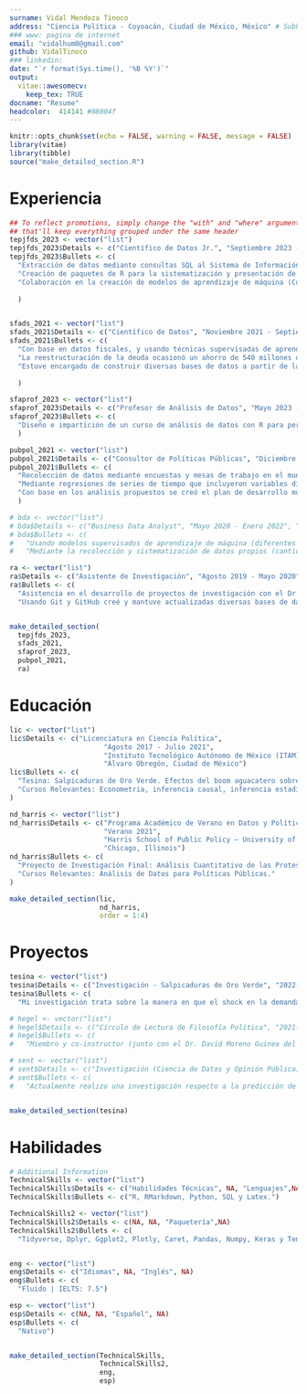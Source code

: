 ```yaml
---
surname: Vidal Mendoza Tinoco
address: "Ciencia Política - Coyoacán, Ciudad de México, México" # Subhead under name 
### www: pagina de internet
email: "vidalhum0@gmail.com"
github: VidalTinoco
### linkedin: 
date: "`r format(Sys.time(), '%B %Y')`"
output: 
  vitae::awesomecv:
    keep_tex: TRUE
docname: "Resume"
headcolor:  414141 #08004f 
---
```


```r
knitr::opts_chunk$set(echo = FALSE, warning = FALSE, message = FALSE)
library(vitae)
library(tibble)
source("make_detailed_section.R")
```


# Experiencia
```r
## To reflect promotions, simply change the "with" and "where" arguments to "" -
## that'll keep everything grouped under the same header
tepjfds_2023 <- vector("list")
tepjfds_2023$Details <- c("Científico de Datos Jr.", "Septiembre 2023 - Hoy", "Tribunal Electoral del Poder Judicial de la Federación", "Coyoacán, Ciudad de México")
tepjfds_2023$Bullets <- c(
  "Extracción de datos mediante consultas SQL al Sistema de Información de la Secretaría General de Acuerdos (SISGA), para dar respuesta a solicitudes de información hechas vía el Portal Nacional de Transparencia.",
  "Creación de paquetes de R para la sistematización y presentación de los datos extraídos del SISGA.",
  "Colaboración en la creación de modelos de aprendizaje de máquina (Convolutional Neural Networks) con Keras y TensorFlow, para identificar datos escritos a mano en las actas del Instituto Nacional Electoral. Así, hacer más eficiente el proceso de impugnaciones y resoluciones en el proceso electoral del 2024."
  
  )


sfads_2021 <- vector("list")
sfads_2021$Details <- c("Científico de Datos", "Noviembre 2021 - Septiembre 2023", "Secretaría de Finanzas del Estado de Michoacán - Jefe de Departamento", "Morelia, Michoacán")
sfads_2021$Bullets <- c(
  "Con base en datos fiscales, y usando técnicas supervisadas de aprendizaje de máquina (lasso y ridge regression) construí un par de modelos para predecir tendencias en la recaudación fiscal (forecasting) y la estimación de multiplicadores fiscales (como el estrés fiscal). Así, monitoreamos la capacidad del gobierno estatal para cumplir con sus obligaciones financieras, resultando en la reestructuración de la deuda pública.",
  "La reestructuración de la deuda ocasionó un ahorro de 540 millones de pesos al año, destinados a la inversión en diferentes programas sociales. Mediante métodos de aprendizaje de máquina no supervisado (K-means clustering) se orientó el gasto público a diversos sectores poblacionales para cumplir con el plan de gobierno estatal.",
  "Estuve encargado de construir diversas bases de datos a partir de la extracción de texto de documentos físicos. Ello se realizó mediante un modelo supervisado de aprendizaje de máquina que clasifica el texto de acuerdo a su estructura y contenido. "
  
  )

sfaprof_2023 <- vector("list")
sfaprof_2023$Details <- c("Profesor de Análisis de Datos", "Mayo 2023 - Julio 2023", "Secretaría de Finanzas del Estado de Michoacán - Jefe de Departamento", "Morelia, Michoacán")
sfaprof_2023$Bullets <- c(
  "Diseño e impartición de un curso de análisis de datos con R para personal de la Secretaría de Finanzas del Estado de Michoacán. Entre los temas instruidos se encuentran la introducción al lenguaje R, manipulación de datos con Dplyr, visualización de datos con Ggplot2 y Plotly, además de la creación de reportes con RMarkdown."
  )

pubpol_2021 <- vector("list")
pubpol_2021$Details <- c("Consultor de Políticas Públicas", "Diciembre 2021 - Junio 2022", "Ayuntamiento de Erongarícuaro - Consultor Externo", "Erongarícuaro, Michoacán (Híbrido)")
pubpol_2021$Bullets <- c(
  "Recolección de datos mediante encuestas y mesas de trabajo en el municipio de Erongarícuaro, Michoacán para identificar problemas de desarrollo a nivel municipal.",
  "Mediante regresiones de series de tiempo que incluyeron variables dicotómicas por temporadas se estimó el comportamiento de diversos problemas sociales como la violencia y la disposición de agua potable durante el año.",
  "Con base en los análisis propuestos se creó el plan de desarrollo municipal, donde se estructuran políticas públicas para prevenir y mitigar obstáculos para el bienestar social del municipio."
  )

# bda <- vector("list")
# bda$Details <- c("Business Data Analyst", "Mayo 2020 - Enero 2022", "Herabes S.A. de C.V.", "Morelia, Michoacán (Remoto)")
# bda$Bullets <- c(
#   "Usando modelos supervisados de aprendizaje de máquina (diferentes tipos de regresiones) predecimos las ventas y consecuentemente estimamos la demanda de insumos durante la pandemia para ayudar a reducir la merma en los insumos de producción (forecasting). Resultando en un aumento del 13% en las utilidades mensuales respecto al semestre anterior y una reducción del 40% en la merma de insumos.",
#   "Mediante la recolección y sistematización de datos propios (cantidad de clientes y comandas por dia) y constante alimentacion de datos de fuentes oficiales (datos de covid) creamos una base de datos para alimentar nuestros modelos. ")

ra <- vector("list")
ra$Details <- c("Asistente de Investigación", "Agosto 2019 - Mayo 2020", "Instituto Tecnológico Autónomo de México (ITAM)", "Álvaro Obregón, Ciudad de México")
ra$Bullets <- c(
  "Asistencia en el desarrollo de proyectos de investigación con el Dr. Eric Magar (ITAM).",
  "Usando Git y GitHub creé y mantuve actualizadas diversas bases de datos correspondientes a investigaciones en temas de elección pública. Una de ellas sobre el cambio en las preferencias electorales en México.")


make_detailed_section(
  tepjfds_2023,
  sfads_2021,
  sfaprof_2023,
  pubpol_2021,
  ra)
```

# Educación

```r
lic <- vector("list")
lic$Details <- c("Licenciatura en Ciencia Política", 
                       "Agosto 2017 - Julio 2021", 
                       "Instituto Tecnológico Autónomo de México (ITAM)", 
                       "Álvaro Obregón, Ciudad de México")
lic$Bullets <- c(
  "Tesina: Salpicaduras de Oro Verde. Efectos del boom aguacatero sobre la desigualdad salarial en Michoacán.",
  "Cursos Relevantes: Econometria, inferencia causal, inferencia estadística, probabilidad, algebra (incluyendo algebra matricial), calculo diferencial e integral."
)

nd_harris <- vector("list")
nd_harris$Details <- c("Programa Académico de Verano en Datos y Política Pública (DPSS por sus siglas en inglés)", 
                       "Verano 2021", 
                       "Harris School of Public Policy – University of Chicago", 
                       "Chicago, Illinois")
nd_harris$Bullets <- c(
  "Proyecto de Investigación Final: Análisis Cuantitativo de las Protestas Originadas por el Asesinato de George Floyd en Estados Unidos.",
  "Cursos Relevantes: Análisis de Datos para Políticas Públicas."
)

make_detailed_section(lic,
                      nd_harris,
                      order = 1:4)
```

\pagebreak

# Proyectos

```r
tesina <- vector("list")
tesina$Details <- c("Investigación - Salpicaduras de Oro Verde", "2022-2023", "Instituto Tecnológico Autónomo de México - Supervisada por Dra. Antonella Bandiera", "Remoto")
tesina$Bullets <- c(
  "Mi investigación trata sobre la manera en que el shock en la demanda de un producto como el aguacate afecta la desigualdad salarial en las zonas donde se cultiva. Para ello, utilicé datos de salarios formales de Michoacán para calcular el coeficiente de Gini por municipio desde 2003 hasta 2020. Comparé estos datos a través de un diseño de diferencias en diferencias (Diff in Diff), utilizando modelos de estudio de eventos (Event Study Model) y regresiones con efectos fijos (Two Way Fixed Effects).")

# hegel <- vector("list")
# hegel$Details <- c("Círculo de Lectura de Filosofía Política", "2021-2023","Extracurricular - Voluntario", "Remoto")
# hegel$Bullets <- c(
#   "Miembro y co-instructor (junto con el Dr. David Moreno Guinea del ITAM) de un círculo de lectura  extra curricular enfocado en Alexandre Kojève y Friedrich Hegel. Impartiendo las sesiones relacionadas al estudio de la obra de Jorge Luis Borges desde una perspectiva Hegeliana.")

# sent <- vector("list")
# sent$Details <- c("Investigación (Ciencia de Datos y Opinión Pública) - De Twitter a las Urnas", "2023","Extracurricular", "Remoto")
# sent$Bullets <- c(
#   "Actualmente realizo una investigación respecto a la predicción de resultados electorales mediante el análisis de sentimiento. El objetivo es averiguar si el estudio de la opinión pública con datos de Twitter pudo haber predicho los resultados electorales de la elección de 2023 a gobernador del Estado de México.")


make_detailed_section(tesina)
```




# Habilidades
```r
# Additional Information
TechnicalSkills <- vector("list")
TechnicalSkills$Details <- c("Habilidades Técnicas", NA, "Lenguajes",NA)
TechnicalSkills$Bullets <- c("R, RMarkdown, Python, SQL y Latex.")

TechnicalSkills2 <- vector("list")
TechnicalSkills2$Details <- c(NA, NA, "Paquetería",NA)
TechnicalSkills2$Bullets <- c(
  "Tidyverse, Dplyr, Ggplot2, Plotly, Caret, Pandas, Numpy, Keras y TensorFlow.")


eng <- vector("list")
eng$Details <- c("Idiomas", NA, "Inglés", NA)
eng$Bullets <- c(
  "Fluido | IELTS: 7.5")

esp <- vector("list")
esp$Details <- c(NA, NA, "Español", NA)
esp$Bullets <- c(
  "Nativo")


make_detailed_section(TechnicalSkills,
                      TechnicalSkills2,
                      eng,
                      esp)
```

